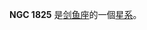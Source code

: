 {{NGCInfoBox|NGCID=NGC 1825|發現者=約翰·弗里德里希·威廉·赫歇爾|發現日期=-年-月-日|其他編號=ESO 56-SC53|曆元=J2000.0|赤經=5時4分19秒
|赤緯=-68°55'36"|星座=剑鱼座|星體=星系|星等=12|表面亮度=|藍等=}}

'''NGC 1825''' 是[[剑鱼座|剑鱼座]]的一個[[星系|星系]]。

{{NGCReference|1825}}
{{Catalogs|NGC=1825}}

{{天文小作品}}